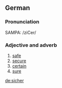 ==German==
===Pronunciation===
SAMPA: /ziCer/
===Adjective and adverb===
# [[safe]]
# [[secure]]
# [[certain]]
# [[sure]]

[[de:sicher]]